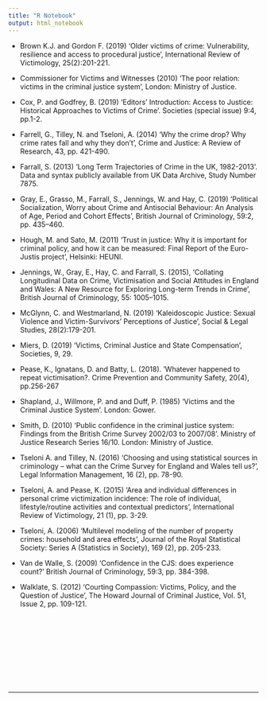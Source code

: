 ```yaml
---
title: "R Notebook"
output: html_notebook
---
```


* Brown K.J. and Gordon F. (2019) 'Older victims of crime: Vulnerability, resilience and access to procedural justice', International Review of Victimology, 25(2):201-221.

* Commissioner for Victims and Witnesses (2010) 'The poor relation: victims in the criminal justice system', London: Ministry of Justice.

* Cox, P. and Godfrey, B. (2019) 'Editors’ Introduction: Access to Justice: Historical Approaches to Victims of Crime'. Societies (special issue) 9:4, pp.1-2.

* Farrell, G., Tilley, N. and Tseloni, A. (2014) 'Why the crime drop? Why crime rates fall and why they don’t', Crime and Justice: A Review of Research, 43, pp. 421-490.

* Farrall, S. (2013) ‘Long Term Trajectories of Crime in the UK, 1982-2013’. Data and syntax publicly available from UK Data Archive, Study Number 7875.

* Gray, E., Grasso, M., Farrall, S., Jennings, W. and Hay, C. (2019) 'Political Socialization, Worry about Crime and Antisocial Behaviour: An Analysis of Age, Period and Cohort Effects', British Journal of Criminology, 59:2, pp. 435–460.

* Hough, M. and Sato, M. (2011) 'Trust in justice: Why it is important for criminal policy, and how it can be measured: Final Report of the Euro-Justis project', Helsinki: HEUNI.

* Jennings, W., Gray, E., Hay, C. and Farrall, S. (2015), ‘Collating Longitudinal Data on Crime, Victimisation and Social Attitudes in England and Wales: A New Resource for Exploring Long-term Trends in Crime’, British Journal of Criminology, 55: 1005–1015.

* McGlynn, C. and Westmarland, N. (2019) 'Kaleidoscopic Justice: Sexual Violence and Victim-Survivors’ Perceptions of Justice', Social & Legal Studies, 28(2):179-201. 

* Miers, D. (2019) 'Victims, Criminal Justice and State Compensation', Societies, 9, 29.

* Pease, K., Ignatans, D. and Batty, L. (2018). 'Whatever happened to repeat victimisation?. Crime Prevention and Community Safety, 20(4), pp.256-267

* Shapland, J., Willmore, P. and and Duff, P. (1985) 'Victims and the Criminal Justice System'. London: Gower.

* Smith, D. (2010) 'Public confidence in the criminal justice system: Findings from the British Crime Survey 2002/03 to 2007/08'. Ministry of Justice Research Series 16/10. London: Ministry of Justice.

* Tseloni A. and Tilley, N. (2016) 'Choosing and using statistical sources in criminology – what can the Crime Survey for England and Wales tell us?',  Legal Information Management, 16 (2), pp. 78-90.

* Tseloni, A. and Pease, K. (2015) 'Area and individual differences in personal crime victimization incidence: The role of individual, lifestyle/routine activities and contextual predictors', International Review of Victimology, 21 (1), pp. 3-29.

* Tseloni, A. (2006) 'Multilevel modeling of the number of property crimes: household and area effects', Journal of the Royal Statistical Society: Series A (Statistics in Society), 169 (2), pp. 205-233.

* Van de Walle, S. (2009) 'Confidence in the CJS: does experience count?' British Journal of Criminology, 59:3, pp. 384-398.

* Walklate, S. (2012) 'Courting Compassion: Victims, Policy, and the Question of Justice', The Howard Journal of Criminal Justice, Vol. 51, Issue 2, pp. 109-121.

<p>&nbsp;</p>
<p>&nbsp;</p>
<p>&nbsp;</p>
<p>&nbsp;</p>
<p>&nbsp;</p>
____________________________________________________________________________________________________________________________________________________________________________
